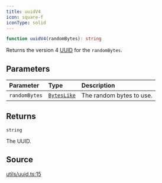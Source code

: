 ```yaml
---
title: uuidV4
icon: square-f
iconType: solid
---
```


```ts
function uuidV4(randomBytes): string
```

Returns the version 4 [UUID](https://www.ietf.org/rfc/rfc4122.txt) for the `randomBytes`.

## Parameters

| Parameter | Type | Description |
| :------ | :------ | :------ |
| `randomBytes` | [`BytesLike`](/sdk/content/type-aliases/BytesLike) | The random bytes to use. |

## Returns

`string`

The UUID.

## Source

[utils/uuid.ts:15](https://github.com/dominant-strategies/quais.js/blob/b933caa87ef69ba5037d92b4910f17bf5321524f/src/utils/uuid.ts#L15)

